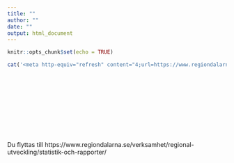 ```yaml
---
title: ""
author: ""
date: ""
output: html_document
---
```


```r
knitr::opts_chunk$set(echo = TRUE)
```

```r
cat('<meta http-equiv="refresh" content="4;url=https://www.regiondalarna.se/verksamhet/regional-utveckling/statistik-och-rapporter/">')
```
<br>
<br>
<br>
<br>
<br>
<br>
<br>
<br>
<br>
Du flyttas till https://www.regiondalarna.se/verksamhet/regional-utveckling/statistik-och-rapporter/
